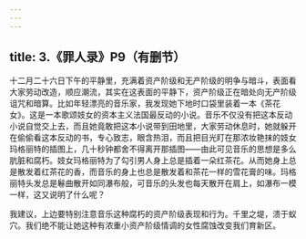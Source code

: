 ```yaml
---
---
---
```

title: 3.《罪人录》P9（有删节）
---





十二月二十六日下午的平静里，充满着资产阶级和无产阶级的明争与暗斗，表面看大家劳动改造，顺应潮流，其实在这表面的平静下，资产阶级正在暗处向无产阶级诅咒和暗算。比如年轻漂亮的音乐家，我发现她下地时口袋里装着一本《茶花女》。这是一本歌颂妓女的资本主义法国最反动的小说。音乐不仅没有把这本反动小说自觉交上去，而且她竟敢把这本小说带到田地里，大家劳动休息时，她就躲开在偷偷看这本反动的书，专心致志，眼含热泪，而且把目光盯在那浓妆艳抹的妓女玛格丽特的插图上，几十秒钟都舍不得离开那插图——由此可见音乐的思想是多么肮脏和腐朽。妓女玛格丽特为了勾引男人身上总是插着一朵红茶花。从而她身上总是散发着红茶花的香，而音乐的身上也总是散发着和茶花一样的雪花膏的味。玛格丽特头发总是鬈曲散开如同瀑布般，可音乐的头发也每天散开在肩上，如瀑布一模一样，这又说明了什么呢？

我建议，上边要特别注意音乐这种腐朽的资产阶级表现和行为。千里之堤，溃于蚁穴。我们绝不能让她这种有浓重小资产阶级情调的女性腐蚀改变我们育新区。